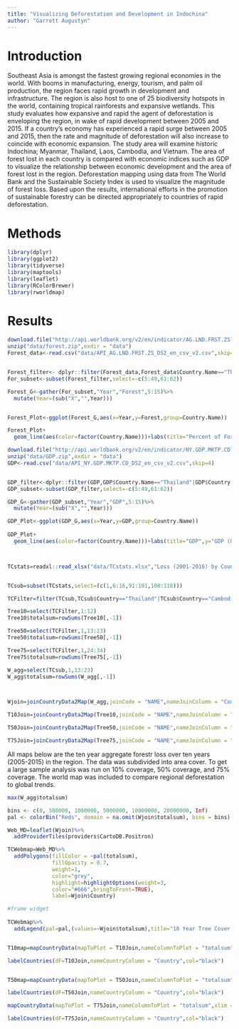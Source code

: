 ```yaml
---
title: "Visualizing Deforestation and Development in Indochina"
author: "Garrett Augustyn"
---
```


# Introduction
Southeast Asia is amongst the fastest growing regional economies in the world. With booms in manufacturing, energy, tourism, and palm oil production, the region faces rapid growth in development and infrastructure. The region is also host to one of 25 biodiversity hotspots in the world, containing tropical rainforests and expansive wetlands. This study evaluates how expansive and rapid the agent of deforestation is enveloping the region, in wake of rapid development between 2005 and 2015. If a country's economy has experienced a rapid surge between 2005 and 2015, then the rate and magnitude of deforestation will also increase to coincide with economic expansion. The study area will examine historic Indochina; Myanmar, Thailand, Laos, Cambodia, and Vietnam. The area of forest lost in each country is compared with economic indices such as GDP to visualize the relationship between economic development and the area of forest lost in the region. Deforestation mapping using data from The World Bank and the Sustainable Society Index is used to visualize the magnitude of forest loss. Based upon the results, international efforts in the promotion of sustainable forestry can be directed appropriately to countries of rapid deforestation. 



# Methods



```r
library(dplyr)
library(ggplot2)
library(tidyverse)
library(maptools)
library(leaflet)
library(RColorBrewer)
library(rworldmap)

```

# Results

```r

download.file("http://api.worldbank.org/v2/en/indicator/AG.LND.FRST.ZS?downloadformat=csv",destfile = "data/forest.zip")
unzip("data/forest.zip",exdir = "data")
Forest_data<-read.csv("data/API_AG.LND.FRST.ZS_DS2_en_csv_v2.csv",skip=4)


Forest_filter<- dplyr::filter(Forest_data,Forest_data$Country.Name=="Thailand" |Forest_data$Country.Name=="Cambodia"|Forest_data$Country.Name=="Vietnam"|Forest_data$Country.Name=="Myanmar"|Forest_data$Country.Name=="Lao PDR")
For_subset<-subset(Forest_filter,select=-c(5:49,61:62)) 

Forest_G<-gather(For_subset,"Year","Forest",5:15)%>%
  mutate(Year=(sub("X","",Year)))


Forest_Plot<-ggplot(Forest_G,aes(x=Year,y=Forest,group=Country.Name))

Forest_Plot+
  geom_line(aes(color=factor(Country.Name)))+labs(title="Percent of Forested Area",y="Percent of Area Forested",color="Country")


```

```r


download.file("http://api.worldbank.org/v2/en/indicator/NY.GDP.MKTP.CD?downloadformat=csv",destfile = "data/GDP.zip")
unzip("data/GDP.zip",exdir = "data")
GDP<-read.csv("data/API_NY.GDP.MKTP.CD_DS2_en_csv_v2.csv",skip=4)


GDP_filter<-dplyr::filter(GDP,GDP$Country.Name=="Thailand"|GDP$Country.Name=="Cambodia"|GDP$Country.Name=="Vietnam"|GDP$Country.Name=="Myanmar"|GDP$Country.Name=="Lao PDR")
GDP_subset<-subset(GDP_filter,select=-c(5:49,61:62)) 

GDP_G<-gather(GDP_subset,"Year","GDP",5:15)%>%
  mutate(Year=(sub("X","",Year)))

GDP_Plot<-ggplot(GDP_G,aes(x=Year,y=GDP,group=Country.Name))
  
GDP_Plot+
  geom_line(aes(color=factor(Country.Name)))+labs(title="GDP",y="GDP (US$)",color="Country")



TCstats=readxl::read_xlsx("data/TCstats.xlsx","Loss (2001-2016) by Country",skip=1)


TCsub=subset(TCstats,select=(c(1,6:16,91:101,108:118)))                               

TCFilter=filter(TCsub,TCsub$Country=="Thailand"|TCsub$Country=="Cambodia"|TCsub$Country=="Vietnam"|TCsub$Country=="Myanmar"|TCsub$Country=="Laos")

```

```r
Tree10=select(TCFilter,1:12)
Tree10$totalsum=rowSums(Tree10[,-1])

Tree50=select(TCFilter,1,13:23)
Tree50$totalsum=rowSums(Tree50[,-1])

Tree75=select(TCFilter,1,24:34)
Tree75$totalsum=rowSums(Tree75[,-1])

W_agg=select(TCsub,1,13:23)
W_agg$totalsum=rowSums(W_agg[,-1])



Wjoin=joinCountryData2Map(W_agg,joinCode = "NAME",nameJoinColumn = "Country")

T10Join=joinCountryData2Map(Tree10,joinCode = "NAME",nameJoinColumn = "Country")

T50Join=joinCountryData2Map(Tree50,joinCode = "NAME",nameJoinColumn = "Country")

T75Join=joinCountryData2Map(Tree75,joinCode = "NAME",nameJoinColumn = "Country")


```

All maps below are the ten year aggregate forestr loss over ten years (2005-2015) in the region. The data was subdivided into area cover. To get a large sample analysis was run on 10% coverage, 50% coverage, and 75% coverage. The world map was included to compare regional deforestation to global trends.


```r

max(W_agg$totalsum)

bins <- c(0, 500000, 1000000, 5000000, 10000000, 20000000, Inf)
pal <- colorBin("Reds", domain = na.omit(Wjoin$totalsum), bins = bins)

Web_MD=leaflet(Wjoin)%>%
  addProviderTiles(providers$CartoDB.Positron)

TCWebmap=Web_MD%>%
  addPolygons(fillColor = ~pal(totalsum),
              fillOpacity = 0.7, 
              weight=1,
              color="grey",
              highlight=highlightOptions(weight=3, 
              color="#666",bringToFront=TRUE),
              label=Wjoin$Country)

#frame widget
                              
TCWebmap%>%
  addLegend(pal=pal,(values=~Wjoin$totalsum),title="10 Year Tree Cover Loss",position="bottomright")


T10map=mapCountryData(mapToPlot = T10Join,nameColumnToPlot = "totalsum",xlim = c(91,110),ylim = c(4,29),mapTitle = "10 Year Aggregate Forest Loss in Hectares (2005-2015)",oceanCol = "lightblue",missingCountryCol = "white",borderCol = "black",colourPalette = c("green","yellow","orange","red"))

labelCountries(dF=T10Join,nameCountryColumn = "Country",col="black")


T50map=mapCountryData(mapToPlot = T50Join,nameColumnToPlot = "totalsum",xlim = c(91,110),ylim = c(4,29),mapTitle = "10 Year Aggregate Forest Loss in Hectares (2005-2015)",oceanCol = "lightblue",missingCountryCol = "white",borderCol = "black",colourPalette = c("green","yellow","orange","red"))

labelCountries(dF=T50Join,nameCountryColumn = "Country",col="black")

mapCountryData(mapToPlot = T75Join,nameColumnToPlot = "totalsum",xlim = c(91,110),ylim = c(4,29),mapTitle = "10 Year Aggregate Forest Loss in Hectares (2005-2015)",oceanCol = "lightblue",missingCountryCol = "white",borderCol = "black",colourPalette = c("green","yellow","orange","red"))

labelCountries(dF=T75Join,nameCountryColumn = "Country",col="black")


 
```






